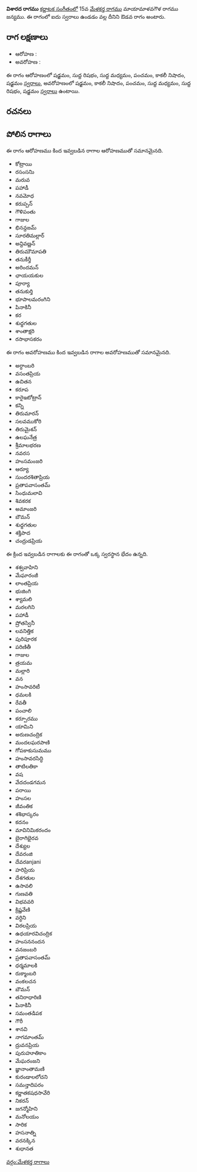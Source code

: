 {{Infobox ragam
	| name          	= విశారద
	| synonym	    	= 
	| mela          	= 
	| chakra        	= 
	| janaka        	= 
	| type          	= ఔడవ
	| arohanam      	= {{svaraC|S|R1|M1|P|N3|S'}} 
	| avarohanam    	= {{svaraC|S'|N3|P|M1|R1|S}}
	| jeeva         	=
	| chhaya        	=
	| nyasa         	=
	| vishesha      	= 
	| equivalent  		= 
}}
{{కర్ణాటక సంగీత రాగాలు}}
'''విశారద రాగము''' [[కర్ణాటక సంగీతం]]లో 15వ [[మేళకర్త రాగము]] మాయామాళవగౌళ రాగము జన్యము.  ఈ రాగంలో ఐదు స్వరాలు ఉండడం వల్ల దీనిని ఔడవ రాగం అంటారు.


==రాగ లక్షణాలు==


* ఆరోహణ : {{svaraC|S|R1|M1|P|N3|S'}} 
* అవరోహణ : {{svaraC|S'|N3|P|M1|R1|S}}

ఈ రాగం ఆరోహణంలో షడ్జమం, సుద్ద రిషభం, సుద్ద మధ్యమం, పంచమం, కాకలీ నిషాదం, షడ్జమం [[స్వరాలు]], అవరోహణంలో షడ్జమం, కాకలీ నిషాదం, పంచమం, సుద్ద మధ్యమం, సుద్ద రిషభం, షడ్జమం [[స్వరాలు]] ఉంటాయి.

==రచనలు==



==పోలిన రాగాలు==
ఈ రాగం ఆరోహణము కింద ఇవ్వబడిన రాగాల ఆరోహణముతో సమానమైనది.
* కోట్రాయి
* రసంసనిు
* మరువ
* పహాడీ
* నవమోధ
* కరుప్పన్
* గౌళిపంతు
* గాజుల
* భినన్దజమ్
* సూరతిమల్లార్
* అన్దివణ్ణన్
* తిరుమౌమాపతి
* తనుకీర్తీ
* అరిందమన్
* ఛాయయకుల
* పూర్యా
* తనుకుర్తి
* భూపాలమరంగిని
* పినాకినీ
* కర
* శుధ్ధగతుల
* శాంతాక్షరి
* రసాభాసకరం

ఈ రాగం అవరోహణము కింద ఇవ్వబడిన రాగాల అవరోహణముతో సమానమైనది.
* అర్ధాంబరి
* వసంతప్రియ
* ఉచితన
* కరూప
* కారైఇటోట్రాన్
* కన్ని
* తిరుమారన్
* సలవముకోరి
* తిరుమైశన్
* ఉలఘనేత్ర
* శ్రీమాలభరణ
* నవరస
* హంసమంజరి
* ఆర్యూ
* సుందరశితాప్రియ
* ప్రతాపవాసంతమ్
* సింధుమలావి
* శివకరక
* అమాంజరి
* బౌమన్
* శుధ్ధగతుల
* శక్తిపాద
* చంద్రుడప్రియ

ఈ క్రింద ఇవ్వబడిన రాగాలకు ఈ రాగంతో ఒక్క స్వరస్థాన భేదం ఉన్నది.
* శశ్వవాహిని
* మేఘారంజీ
* లాంతప్రియ
* భుజింగి
* శ్యామలి
* మరలగిని
* పహాడీ
* ష్రోతస్వినీ
* లవనిత్తిక
* పురిపూరక
* పరిణితీ
* గాజుల
* త్రయమ
* మల్లారి
* వన
* హంసావరిటీ
* ధమలకి
* రేవతీ
* పంచాలి
* కర్పూరము
* యామిని
* అరుణచంద్రిక
* మందలఘరపాణి
* గోపకాకుసుమము
* హంసావరసిద్ధి
* తాటిలతికా
* వష
* వేదదండగమన
* పరాయి
* హంసల
* జీవంతిక
* శశిభాస్కరం
* కదనం
* మావినిమికరందం
* బైరాగిభైరవ
* దేశ్యుల
* దేవరంజి
* దేవరanjani
* హరిప్రియ
* దేశగతుల
* ఉసావలి
* గుణవతి
* విభవవరి
* క్రిష్ణవేణి
* వర్ధిని
* విఠలప్రియ
* ఉధయారవిచంద్రిక
* హంసననందన
* వనజంబరి
* ప్రతాపవాసంతమ్
* ధర్మమాలకి
* రుక్మాంబరి
* వంకలచన
* బౌమన్
* తనిరాధారిణి
* పినాకినీ
* సమంతడిపక
* గౌరీ
* శానవి
* నాగమాంతమ్
* ద్రువనప్రియ
* పురుహూతికాం
* మేఘరంజని
* జ్ఞానాంతామణి
* కురండాలలోచని
* సమన్తాదిపరం
* కర్ణాతకషధసావేరి
* నికరన్
* జగన్మోహిని
* మనోలయం
* సారిక
* హసనాత్ని
* వరనక్కిన
* శుధానత



[[వర్గం:మేళకర్త రాగాలు]]